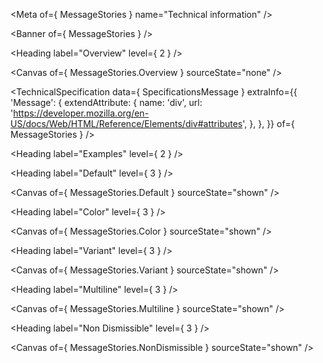 
<Meta of={ MessageStories } name="Technical information" />

<Banner of={ MessageStories } />

<Heading label="Overview" level={ 2 } />

<Canvas of={ MessageStories.Overview } sourceState="none" />

<TechnicalSpecification
  data={ SpecificationsMessage }
  extraInfo={{
    'Message': {
      extendAttribute: {
        name: 'div',
        url: 'https://developer.mozilla.org/en-US/docs/Web/HTML/Reference/Elements/div#attributes',
      },
    },
  }}
  of={ MessageStories } />

<Heading label="Examples" level={ 2 } />

<Heading label="Default" level={ 3 } />

<Canvas of={ MessageStories.Default } sourceState="shown" />

<Heading label="Color" level={ 3 } />

<Canvas of={ MessageStories.Color } sourceState="shown" />

<Heading label="Variant" level={ 3 } />

<Canvas of={ MessageStories.Variant } sourceState="shown" />

<Heading label="Multiline" level={ 3 } />

<Canvas of={ MessageStories.Multiline } sourceState="shown" />

<Heading label="Non Dismissible" level={ 3 } />

<Canvas of={ MessageStories.NonDismissible } sourceState="shown" />
